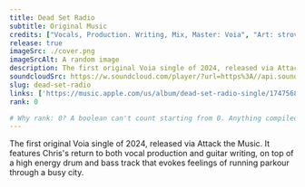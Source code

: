 ```yaml
---
title: Dead Set Radio
subtitle: Original Music
credits: ["Vocals, Production. Writing, Mix, Master: Voia", "Art: strovi"]
release: true
imageSrc: ./cover.png
imageSrcAlt: A random image
description: The first original Voia single of 2024, released via Attack the Music. It features Chris's return to  both vocal production and guitar writing, on top of a high energy drum and bass track that evokes feelings of running parkour through a busy city.
soundcloudSrc: https://w.soundcloud.com/player/?url=https%3A//api.soundcloud.com/tracks/1827074085&color=%23ff5500&auto_play=false&hide_related=false&show_comments=true&show_user=true&show_reposts=false&show_teaser=false
slug: dead-set-radio
links: ['https://music.apple.com/us/album/dead-set-radio-single/1747568941', 'https://attackthemusic.bandcamp.com/track/dead-set-radio', 'https://open.spotify.com/album/4C31PyqrvVBATNsVw11KiI?si=m1D-fL9cRRGQ5t6K0yCjEQ', 'https://music.amazon.com/albums/B0D4R79DVN']
rank: 0

# Why rank: 0? A boolean can't count starting from 0. Anything compiled after before '1' is to be featured on top of a list, and after is fine to mutate.
---
```


The first original Voia single of 2024, released via Attack the Music. It features Chris's return to  both vocal production and guitar writing, on top of a high energy drum and bass track that evokes feelings of running parkour through a busy city.